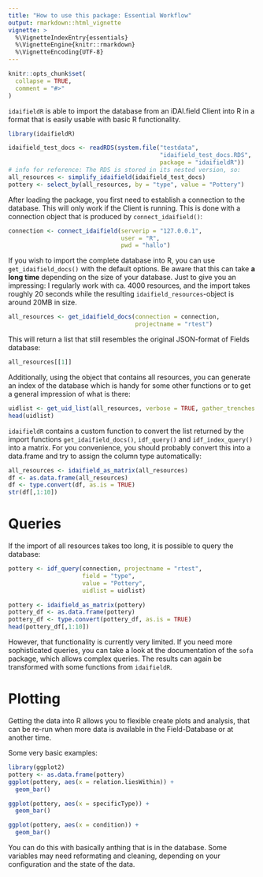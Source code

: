 ```yaml
---
title: "How to use this package: Essential Workflow"
output: rmarkdown::html_vignette
vignette: >
  %\VignetteIndexEntry{essentials}
  %\VignetteEngine{knitr::rmarkdown}
  %\VignetteEncoding{UTF-8}
---
```


```r
knitr::opts_chunk$set(
  collapse = TRUE,
  comment = "#>"
)
```

`idaifieldR` is able to import the database from an iDAI.field Client into R in a format that is easily usable with basic R functionality. 

```r
library(idaifieldR)
```

```r
idaifield_test_docs <- readRDS(system.file("testdata",
                                           "idaifield_test_docs.RDS",
                                           package = "idaifieldR"))
# info for reference: The RDS is stored in its nested version, so:
all_resources <- simplify_idaifield(idaifield_test_docs)
pottery <- select_by(all_resources, by = "type", value = "Pottery")
```

After loading the package, you first need to establish a connection to the database. This will only work if the Client is running. This is done with a connection object that is produced by `connect_idaifield()`: 

```r
connection <- connect_idaifield(serverip = "127.0.0.1",
                                user = "R",
                                pwd = "hallo")
```

If you wish to import the complete database into R, you can use `get_idaifield_docs()` with the default options. Be aware that this can take **a long time** depending on the size of your database. Just to give you an impressing: I regularly work with ca. 4000 resources, and the import takes roughly 20 seconds while the resulting `idaifield_resources`-object is around 20MB in size.

```r
all_resources <- get_idaifield_docs(connection = connection, 
                                    projectname = "rtest")
```

This will return a list that still resembles the original JSON-format of Fields database:
```r
all_resources[[1]]
```

Additionally, using the object that contains all resources, you can generate an index of the database which is handy for some other functions or to get a general impression of what is there:
```r
uidlist <- get_uid_list(all_resources, verbose = TRUE, gather_trenches = TRUE)
head(uidlist)
```

`idaifieldR` contains a custom function to convert the list returned by the import functions `get_idaifield_docs()`, `idf_query()` and `idf_index_query()` into a matrix. For you convenience, you should probably convert this into a data.frame and try to assign the column type automatically: 
```r
all_resources <- idaifield_as_matrix(all_resources)
df <- as.data.frame(all_resources)
df <- type.convert(df, as.is = TRUE)
str(df[,1:10])
```

# Queries 
If the import of all resources takes too long, it is possible to query the database: 

```r
pottery <- idf_query(connection, projectname = "rtest", 
                     field = "type", 
                     value = "Pottery",
                     uidlist = uidlist)
```
```r
pottery <- idaifield_as_matrix(pottery)
pottery_df <- as.data.frame(pottery)
pottery_df <- type.convert(pottery_df, as.is = TRUE)
head(pottery_df[,1:10])
```

However, that functionality is currently very limited. If you need more sophisticated queries, you can take a look at the documentation of the `sofa` package, which allows complex queries. The results can again be transformed with some functions from `idaifieldR`.

# Plotting

Getting the data into R allows you to flexible create plots and analysis, that can be re-run when more data is available in the Field-Database or at another time. 

Some very basic examples:

```r
library(ggplot2)
pottery <- as.data.frame(pottery)
ggplot(pottery, aes(x = relation.liesWithin)) +
  geom_bar()
```


```r
ggplot(pottery, aes(x = specificType)) +
  geom_bar()
```
```r
ggplot(pottery, aes(x = condition)) +
  geom_bar()
```
You can do this with basically anthing that is in the database. Some variables may need reformating and cleaning, depending on your configuration and the state of the data. 
